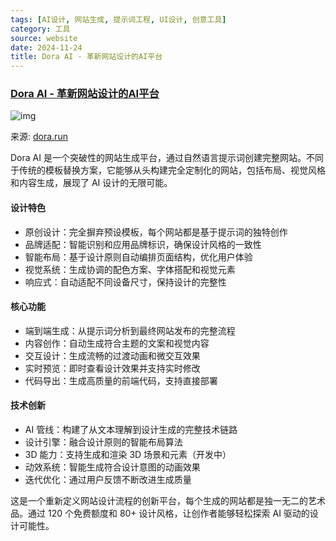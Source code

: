 ```yaml
---
tags: [AI设计, 网站生成, 提示词工程, UI设计, 创意工具]
category: 工具
source: website
date: 2024-11-24
title: Dora AI - 革新网站设计的AI平台
---
```


### [Dora AI - 革新网站设计的AI平台](https://www.dora.run/ai)

![img](https://img.mengpeng.tech/i/2024/12/07/67541ededf6e3.webp)

来源: [dora.run](https://www.dora.run/ai)

Dora AI 是一个突破性的网站生成平台，通过自然语言提示词创建完整网站。不同于传统的模板替换方案，它能够从头构建完全定制化的网站，包括布局、视觉风格和内容生成，展现了 AI 设计的无限可能。

#### 设计特色
- 原创设计：完全摒弃预设模板，每个网站都是基于提示词的独特创作
- 品牌适配：智能识别和应用品牌标识，确保设计风格的一致性
- 智能布局：基于设计原则自动编排页面结构，优化用户体验
- 视觉系统：生成协调的配色方案、字体搭配和视觉元素
- 响应式：自动适配不同设备尺寸，保持设计的完整性

#### 核心功能
- 端到端生成：从提示词分析到最终网站发布的完整流程
- 内容创作：自动生成符合主题的文案和视觉内容
- 交互设计：生成流畅的过渡动画和微交互效果
- 实时预览：即时查看设计效果并支持实时修改
- 代码导出：生成高质量的前端代码，支持直接部署

#### 技术创新
- AI 管线：构建了从文本理解到设计生成的完整技术链路
- 设计引擎：融合设计原则的智能布局算法
- 3D 能力：支持生成和渲染 3D 场景和元素（开发中）
- 动效系统：智能生成符合设计意图的动画效果
- 迭代优化：通过用户反馈不断改进生成质量

这是一个重新定义网站设计流程的创新平台，每个生成的网站都是独一无二的艺术品。通过 120 个免费额度和 80+ 设计风格，让创作者能够轻松探索 AI 驱动的设计可能性。 